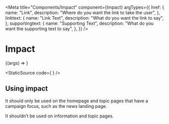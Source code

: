
<Meta
    title="Components/Impact"
    component={Impact}
    argTypes={{
        href: {
            name: "Link",
            description: "Where do you want the link to take the user",
        },
        linktext: {
            name: "Link Text",
            description: "What do you want the link to say",
        },
        supportingtext: {
            name: "Supporting Text",
            description: "What do you want the supporting text to say",
        },
    }}
/>

# Impact

<Canvas>
    <Story
        name="Impact"
        args={{
            href: "/",
            linktext: "Get out more at our Country Parks",
            supportingtext:"Whether you’re out for a walk or run to improve your fitness or want to take the family on an outdoor adventure, discover many ways to get out more at our Country Parks.",
        }}
    >
        {(args) => <Impact {...args} />}
    </Story>
</Canvas>

<StaticSource code={
    <Impact
        href="/"
        linktext="Get out more at our Country Parks"
        supportingtext="Whether you’re out for a walk or run to improve your fitness or want to take the family on an outdoor adventure, discover many ways to get out more at our Country Parks."
    />
} />

## Using impact

It should only be used on the homepage and topic pages that have a campaign focus, such as the news landing page.

It shouldn’t be used on information and topic pages.
